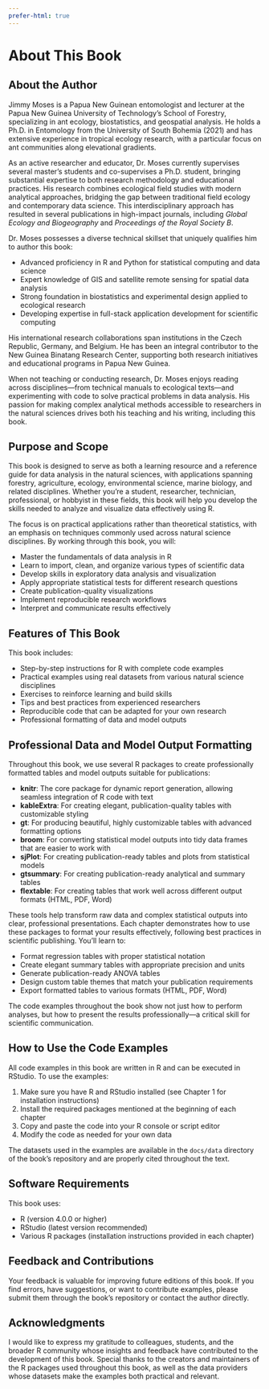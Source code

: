 ```yaml
---
prefer-html: true
---
```


# About This Book {.unnumbered}

## About the Author

Jimmy Moses is a Papua New Guinean entomologist and lecturer at the Papua New Guinea University of Technology's School of Forestry, specializing in ant ecology, biostatistics, and geospatial analysis. He holds a Ph.D. in Entomology from the University of South Bohemia (2021) and has extensive experience in tropical ecology research, with a particular focus on ant communities along elevational gradients.

As an active researcher and educator, Dr. Moses currently supervises several master's students and co-supervises a Ph.D. student, bringing substantial expertise to both research methodology and educational practices. His research combines ecological field studies with modern analytical approaches, bridging the gap between traditional field ecology and contemporary data science. This interdisciplinary approach has resulted in several publications in high-impact journals, including *Global Ecology and Biogeography* and *Proceedings of the Royal Society B*.

Dr. Moses possesses a diverse technical skillset that uniquely qualifies him to author this book:

- Advanced proficiency in R and Python for statistical computing and data science
- Expert knowledge of GIS and satellite remote sensing for spatial data analysis
- Strong foundation in biostatistics and experimental design applied to ecological research
- Developing expertise in full-stack application development for scientific computing

His international research collaborations span institutions in the Czech Republic, Germany, and Belgium. He has been an integral contributor to the New Guinea Binatang Research Center, supporting both research initiatives and educational programs in Papua New Guinea.

When not teaching or conducting research, Dr. Moses enjoys reading across disciplines—from technical manuals to ecological texts—and experimenting with code to solve practical problems in data analysis. His passion for making complex analytical methods accessible to researchers in the natural sciences drives both his teaching and his writing, including this book.

## Purpose and Scope

This book is designed to serve as both a learning resource and a reference guide for data analysis in the natural sciences, with applications spanning forestry, agriculture, ecology, environmental science, marine biology, and related disciplines. Whether you're a student, researcher, technician, professional, or hobbyist in these fields, this book will help you develop the skills needed to analyze and visualize data effectively using R.

The focus is on practical applications rather than theoretical statistics, with an emphasis on techniques commonly used across natural science disciplines. By working through this book, you will:

- Master the fundamentals of data analysis in R
- Learn to import, clean, and organize various types of scientific data
- Develop skills in exploratory data analysis and visualization
- Apply appropriate statistical tests for different research questions
- Create publication-quality visualizations
- Implement reproducible research workflows
- Interpret and communicate results effectively

## Features of This Book

This book includes:

- Step-by-step instructions for R with complete code examples
- Practical examples using real datasets from various natural science disciplines
- Exercises to reinforce learning and build skills
- Tips and best practices from experienced researchers
- Reproducible code that can be adapted for your own research
- Professional formatting of data and model outputs

## Professional Data and Model Output Formatting

Throughout this book, we use several R packages to create professionally formatted tables and model outputs suitable for publications:

- **knitr**: The core package for dynamic report generation, allowing seamless integration of R code with text
- **kableExtra**: For creating elegant, publication-quality tables with customizable styling
- **gt**: For producing beautiful, highly customizable tables with advanced formatting options
- **broom**: For converting statistical model outputs into tidy data frames that are easier to work with
- **sjPlot**: For creating publication-ready tables and plots from statistical models
- **gtsummary**: For creating publication-ready analytical and summary tables
- **flextable**: For creating tables that work well across different output formats (HTML, PDF, Word)

These tools help transform raw data and complex statistical outputs into clear, professional presentations. Each chapter demonstrates how to use these packages to format your results effectively, following best practices in scientific publishing. You'll learn to:

- Format regression tables with proper statistical notation
- Create elegant summary tables with appropriate precision and units
- Generate publication-ready ANOVA tables
- Design custom table themes that match your publication requirements
- Export formatted tables to various formats (HTML, PDF, Word)

The code examples throughout the book show not just how to perform analyses, but how to present the results professionally—a critical skill for scientific communication.

## How to Use the Code Examples

All code examples in this book are written in R and can be executed in RStudio. To use the examples:

1. Make sure you have R and RStudio installed (see Chapter 1 for installation instructions)
2. Install the required packages mentioned at the beginning of each chapter
3. Copy and paste the code into your R console or script editor
4. Modify the code as needed for your own data

The datasets used in the examples are available in the `docs/data` directory of the book's repository and are properly cited throughout the text.

## Software Requirements

This book uses:

- R (version 4.0.0 or higher)
- RStudio (latest version recommended)
- Various R packages (installation instructions provided in each chapter)

## Feedback and Contributions

Your feedback is valuable for improving future editions of this book. If you find errors, have suggestions, or want to contribute examples, please submit them through the book's repository or contact the author directly.

## Acknowledgments

I would like to express my gratitude to colleagues, students, and the broader R community whose insights and feedback have contributed to the development of this book. Special thanks to the creators and maintainers of the R packages used throughout this book, as well as the data providers whose datasets make the examples both practical and relevant.
